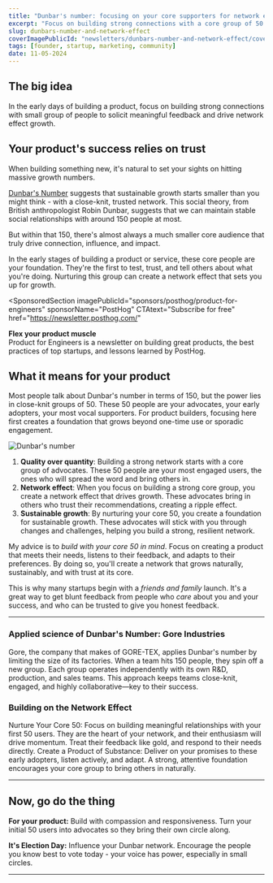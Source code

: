 ```yaml
---
title: "Dunbar's number: focusing on your core supporters for network effect growth"
excerpt: "Focus on building strong connections with a core group of 50 advocates to fuel sustainable, network-driven growth."
slug: dunbars-number-and-network-effect
coverImagePublicId: "newsletters/dunbars-number-and-network-effect/cover"
tags: [founder, startup, marketing, community]
date: 11-05-2024
---
```


## The big idea

In the early days of building a product, focus on building strong connections with small group of people to solicit meaningful feedback and drive network effect growth.

## Your product's success relies on trust

When building something new, it's natural to set your sights on hitting massive growth numbers.

[Dunbar's Number](https://en.wikipedia.org/wiki/Dunbar%27s_number) suggests that sustainable growth starts smaller than you might think - with a close-knit, trusted network. This social theory, from British anthropologist Robin Dunbar, suggests that we can maintain stable social relationships with around 150 people at most.

But within that 150, there's almost always a much smaller core audience that truly drive connection, influence, and impact.

In the early stages of building a product or service, these core people are your foundation. They're the first to test, trust, and tell others about what you're doing. Nurturing this group can create a network effect that sets you up for growth.

<SponsoredSection
  imagePublicId="sponsors/posthog/product-for-engineers"
  sponsorName="PostHog"
  CTAtext="Subscribe for free"
  href="https://newsletter.posthog.com/"
>

**Flex your product muscle**<br />
Product for Engineers is a newsletter on building great products, the best practices of top startups, and lessons learned by PostHog.

</SponsoredSection>


## What it means for your product

Most people talk about Dunbar's number in terms of 150, but the power lies in close-knit groups of 50. These 50 people are your advocates, your early adopters, your most vocal supporters. For product builders, focusing here first creates a foundation that grows beyond one-time use or sporadic engagement.

<Image
  publicId="newsletters/dunbars-number-and-network-effect/dunbar-illustrated"
  alt="Dunbar's number"
/>

1. **Quality over quantity**: Building a strong network starts with a core group of advocates. These 50 people are your most engaged users, the ones who will spread the word and bring others in.
2. **Network effect**: When you focus on building a strong core group, you create a network effect that drives growth. These advocates bring in others who trust their recommendations, creating a ripple effect.
3. **Sustainable growth**: By nurturing your core 50, you create a foundation for sustainable growth. These advocates will stick with you through changes and challenges, helping you build a strong, resilient network.

My advice is to _build with your core 50 in mind_. Focus on creating a product that meets their needs, listens to their feedback, and adapts to their preferences. By doing so, you'll create a network that grows naturally, sustainably, and with trust at its core.

This is why many startups begin with a _friends and family_ launch. It's a great way to get blunt feedback from people who _care_ about you and your success, and who can be trusted to give you honest feedback.

---

### Applied science of Dunbar's Number: Gore Industries

Gore, the company that makes of GORE-TEX, applies Dunbar's number by limiting the size of its factories. When a team hits 150 people, they spin off a new group. Each group operates independently with its own R&D, production, and sales teams. This approach keeps teams close-knit, engaged, and highly collaborative—key to their success.


### Building on the Network Effect
Nurture Your Core 50: Focus on building meaningful relationships with your first 50 users. They are the heart of your network, and their enthusiasm will drive momentum. Treat their feedback like gold, and respond to their needs directly.
Create a Product of Substance: Deliver on your promises to these early adopters, listen actively, and adapt. A strong, attentive foundation encourages your core group to bring others in naturally.

---

## Now, go do the thing

**For your product:** Build with compassion and responsiveness. Turn your initial 50 users into advocates so they bring their own circle along.


**It's Election Day:** Influence your Dunbar network. Encourage the people you know best to vote today - your voice has power, especially in small circles.

---


